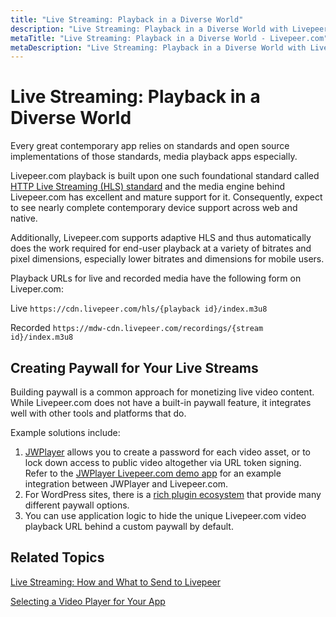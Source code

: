 ```yaml
---
title: "Live Streaming: Playback in a Diverse World"
description: "Live Streaming: Playback in a Diverse World with Livepeer.com"
metaTitle: "Live Streaming: Playback in a Diverse World - Livepeer.com"
metaDescription: "Live Streaming: Playback in a Diverse World with Livepeer.com"
---
```


# Live Streaming: Playback in a Diverse World

Every great contemporary app relies on standards and open source implementations
of those standards, media playback apps especially.

Livepeer.com playback is built upon one such foundational standard called
[HTTP Live Streaming (HLS) standard](https://en.wikipedia.org/wiki/HTTP_Live_Streaming)
and the media engine behind Livepeer.com has excellent and mature support for
it. Consequently, expect to see nearly complete contemporary device support
across web and native.

Additionally, Livepeer.com supports adaptive HLS and thus automatically does the
work required for end-user playback at a variety of bitrates and pixel
dimensions, especially lower bitrates and dimensions for mobile users.

Playback URLs for live and recorded media have the following form on
Liveper.com:

Live `https://cdn.livepeer.com/hls/{playback id}/index.m3u8`

Recorded `https://mdw-cdn.livepeer.com/recordings/{stream id}/index.m3u8`

## Creating Paywall for Your Live Streams

Building paywall is a common approach for monetizing live video content. While
Livepeer.com does not have a built-in paywall feature, it integrates well with
other tools and platforms that do.

Example solutions include:

1. [JWPlayer](https://www.jwplayer.com/) allows you to create a password for
   each video asset, or to lock down access to public video altogether via URL
   token signing. Refer to the
   [JWPlayer Livepeer.com demo app](https://github.com/livepeer/livepeer-jwplayer-demo)
   for an example integration between JWPlayer and Livepeer.com.
2. For WordPress sites, there is a
   [rich plugin ecosystem](https://wordpress.org/plugins/search/paywall/) that
   provide many different paywall options.
3. You can use application logic to hide the unique Livepeer.com video playback
   URL behind a custom paywall by default.

## Related Topics

[Live Streaming: How and What to Send to Livepeer](./live-streaming-how-and-what-to-send-to-livepeer)

[Selecting a Video Player for Your App](../developing-a-production-app/selecting-a-video-player-for-your-app)

